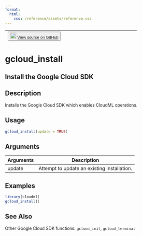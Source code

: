 ```yaml
---
format:
  html:
    css: /reference/assets/reference.css
---
```


| <button class="button"> ![](/reference/assets/GitHub-Mark-32px.png){width="20"} [View source on GitHub](NULL/blob/main/R/gcloud-install.R#L75) </button> |
|:------------------------------:|:--------------------------------------:|

# gcloud_install

## Install the Google Cloud SDK

## Description
Installs the Google Cloud SDK which enables CloudML operations. 


## Usage
```r
gcloud_install(update = TRUE) 
```

## Arguments
|Arguments|Description|
|---|---|
| update | Attempt to update an existing installation. |





## Examples
```r
library(cloudml) 
gcloud_install() 
```

## See Also
Other Google Cloud SDK functions: `gcloud_init`,   `gcloud_terminal`

